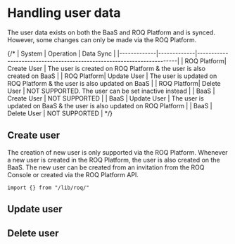 # Handling user data

The user data exists on both the BaaS and ROQ Platform and is synced. However, some changes can only be made via the ROQ Platform.

{/*
| System      | Operation   | Data Sync  |
|-------------|-------------|-----------------------------------------------------------------------|
| ROQ Platform| Create User | The user is created on ROQ Platform & the user is also created on BaaS |
| ROQ Platform| Update User | The user is updated on ROQ Platform & the user is also updated on BaaS |
| ROQ Platform| Delete User | NOT SUPPORTED. The user can be set inactive instead |
| BaaS        | Create User | NOT SUPPORTED  |
| BaaS        | Update User | The user is updated on BaaS & the user is also updated on ROQ Platform |
| BaaS        | Delete User | NOT SUPPORTED  |
*/}

## Create user

The creation of new user is only supported via the ROQ Platform. Whenever a new user is created in the ROQ Platform, the user is also created on the BaaS. The new user can be created from an invitation from the ROQ Console or created via the ROQ Platform API.

```tsx
import {} from "/lib/roq/"

```


## Update user

## Delete user

